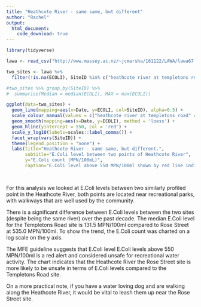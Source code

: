 ```yaml
---
title: "Heathcote River - same same, but different"
author: "Rachel"
output:
  html_document:
    code_download: true
---
```


```r
library(tidyverse)

lawa <- read_csv("http://www.massey.ac.nz/~jcmarsha/161122/LAWA/lawa67.csv")

two_sites <- lawa %>%
  filter(!is.na(ECOLI), SiteID %in% c("heathcote river at templetons road", "heathcote river at rose street"))

#two_sites %>% group_by(SiteID) %>%
#  summarise(Median = median(ECOLI), MAX = max(ECOLI))

ggplot(data=two_sites) +
  geom_line(mapping=aes(x=Date, y=ECOLI, col=SiteID), alpha=0.5) +
  scale_colour_manual(values = c("heathcote river at templetons road" = "deepskyblue", "heathcote river at rose street" = "burlywood4")) +
  geom_smooth(mapping=aes(x=Date, y=ECOLI), method = 'loess') +
  geom_hline(yintercept = 550, col = 'red') +
  scale_y_log10(labels=scales::label_comma()) +
  facet_wrap(vars(SiteID)) +
  theme(legend.position = "none") +
  labs(title="Heathcote River - same same, but different.",
       subtitle="E.Coli level between two points of Heathcote River",
       y="E.Coli count (MPN/100mL)", 
       caption="E.Coli level above 550 MPN/100ml shown by red line indicates unsafe for recreational water activities")

  
```

For this analysis we looked at E.Coli levels between two similarly profiled point in the Heathcote River, both points are located near recreational parks, with walkways that are well used by the community.

There is a significant difference between E.Coli levels between the two sites (despite being the same river) over the past decade. The median E.Coli level for the Templetons Road site is 131.5 MPN/100ml compared to Rose Street at 535.0 MPN/100ml. To show the trend, the E.Coli count was charted on a log scale on the y axis. 

The MFE guideline suggests that E.Coli level E.Coli levels above 550 MPN/100ml is a red alert and considered unsafe for recreational water activity. The chart indicates that the Heathcote River the Rose Street site is more likely to be unsafe in terms of E.Coli levels compared to the Templetons Road site. 

On a more practical note, if you have a water loving dog and are walking along the Heathcote River, it would be vital to leash them up near the Rose Street site.

```r
```

